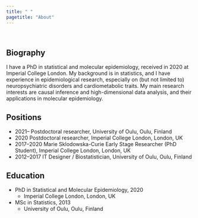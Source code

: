 ```yaml
---
title: " "
pagetitle: "About"
---
```


\

## Biography

I have a PhD in statistical and molecular epidemiology, received in 2020 at Imperial College London.
My background is in statistics, and I have experience in epidemiological research, especially on (but not limited to) neuropsychiatric disorders and cardiometabolic traits.
My main research interests are causal inference and high-dimensional data analysis, and their applications in molecular epidemiology.


## Positions

* 2021-- Postdoctoral researcher, University of Oulu, Oulu, Finland
* 2020 Postdoctoral researcher, Imperial College London, London, UK
* 2017--2020 Marie Sklodowska-Curie Early Stage Researcher (PhD Student), Imperial College London, London, UK
* 2012--2017 IT Designer / Biostatistician, University of Oulu, Oulu, Finland

## Education

* PhD in Statistical and Molecular Epidemiology, 2020
  + Imperial College London, London, UK

* MSc in Statistics, 2013
  + University of Oulu, Oulu, Finland

